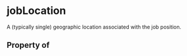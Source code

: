 # jobLocation

A (typically single) geographic location associated with the job position.

## Property of



